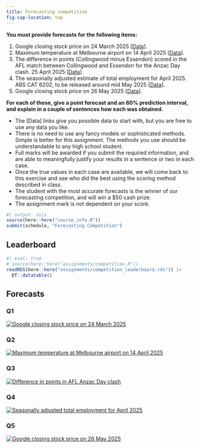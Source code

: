 ```yaml
---
title: Forecasting competition
fig-cap-location: top
---
```


**You must provide forecasts for the following items:**

  1. Google closing stock price on 24 March 2025 [[Data](https://finance.yahoo.com/quote/GOOG/)].
  2. Maximum temperature at Melbourne airport on 14 April 2025 [[Data](http://www.bom.gov.au/climate/dwo/IDCJDW3049.latest.shtml)].
  3. The difference in points (Collingwood minus Essendon) scored in the AFL match between Collingwood and Essendon for the Anzac Day clash. 25 April 2025 [[Data](https://en.wikipedia.org/wiki/Anzac_Day_match)].
  4. The seasonally adjusted estimate of total employment for April 2025. ABS CAT 6202, to be released around mid May 2025 [[Data](https://www.abs.gov.au/statistics/labour/employment-and-unemployment/labour-force-australia/latest-release)].
  5. Google closing stock price on 26 May 2025 [[Data](https://finance.yahoo.com/quote/GOOG/)].

**For each of these, give a point forecast and an 80% prediction interval, and explain in a couple of sentences how each was obtained.**

* The [Data] links give you possible data to start with, but you are free to use any data you like.
* There is no need to use any fancy models or sophisticated methods. Simple is better for this assignment. The methods you use should be understandable to any high school student.
* Full marks will be awarded if you submit the required information, and are able to meaningfully justify your results in a sentence or two in each case.
* Once the true values in each case are available, we will come back to this exercise and see who did the best using the scoring method described in class.
* The student with the most accurate forecasts is the winner of our forecasting competition, and will win a $50 cash prize.
* The assignment mark is not dependent on your score.

```r
#| output: asis
source(here::here("course_info.R"))
submit(schedule, "Forecasting Competition")
```

## Leaderboard

```r
#| eval: true
# source(here::here("assignments/competition.R"))
readRDS(here::here("assignments/competition_leaderboard.rds")) |>
  DT::datatable()
```

## Forecasts

::: {layout-ncol=5}

### Q1
[![Google closing stock price on 24 March 2025](Q1.png)](Q1.png)

### Q2
[![Maximum temperature at Melbourne airport on 14 April 2025](Q2.png)](Q2.png)

### Q3
[![Difference in points in AFL Anzac Day clash](Q3.png)](Q3.png)

### Q4
[![Seasonally adjusted total employment for April 2025](Q4.png)](Q4.png)

### Q5
[![Google closing stock price on 26 May 2025](Q5.png)](Q5.png)

:::
